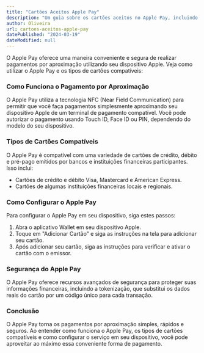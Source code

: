 ```yaml
---
title: "Cartões Aceitos Apple Pay"
description: "Um guia sobre os cartões aceitos no Apple Pay, incluindo como funciona o pagamento por aproximação, os tipos de cartões compatíveis e como configurar o Apple Pay em seu dispositivo."
author: Oliveira
url: cartoes-aceitos-apple-pay
datePublished: "2024-03-19"
dateModified: null
---
```


O Apple Pay oferece uma maneira conveniente e segura de realizar pagamentos por aproximação utilizando seu dispositivo Apple. Veja como utilizar o Apple Pay e os tipos de cartões compatíveis:

### Como Funciona o Pagamento por Aproximação

O Apple Pay utiliza a tecnologia NFC (Near Field Communication) para permitir que você faça pagamentos simplesmente aproximando seu dispositivo Apple de um terminal de pagamento compatível. Você pode autorizar o pagamento usando Touch ID, Face ID ou PIN, dependendo do modelo do seu dispositivo.

### Tipos de Cartões Compatíveis

O Apple Pay é compatível com uma variedade de cartões de crédito, débito e pré-pago emitidos por bancos e instituições financeiras participantes. Isso inclui:

- Cartões de crédito e débito Visa, Mastercard e American Express.
- Cartões de algumas instituições financeiras locais e regionais.

### Como Configurar o Apple Pay

Para configurar o Apple Pay em seu dispositivo, siga estes passos:

1. Abra o aplicativo Wallet em seu dispositivo Apple.
2. Toque em "Adicionar Cartão" e siga as instruções na tela para adicionar seu cartão.
3. Após adicionar seu cartão, siga as instruções para verificar e ativar o cartão com o emissor.

### Segurança do Apple Pay

O Apple Pay oferece recursos avançados de segurança para proteger suas informações financeiras, incluindo a tokenização, que substitui os dados reais do cartão por um código único para cada transação.

### Conclusão

O Apple Pay torna os pagamentos por aproximação simples, rápidos e seguros. Ao entender como funciona o Apple Pay, os tipos de cartões compatíveis e como configurar o serviço em seu dispositivo, você pode aproveitar ao máximo essa conveniente forma de pagamento.
